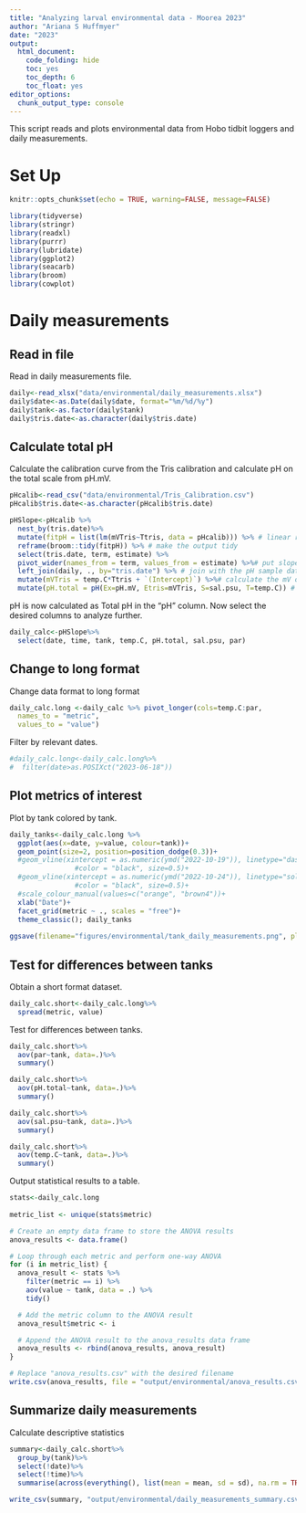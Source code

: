 ```yaml
---
title: "Analyzing larval environmental data - Moorea 2023"
author: "Ariana S Huffmyer"
date: "2023"
output: 
  html_document:
    code_folding: hide
    toc: yes
    toc_depth: 6
    toc_float: yes
editor_options: 
  chunk_output_type: console
---
```


This script reads and plots environmental data from Hobo tidbit loggers and daily measurements.  

# Set Up    

```r
knitr::opts_chunk$set(echo = TRUE, warning=FALSE, message=FALSE)
```

```r
library(tidyverse)
library(stringr)
library(readxl)
library(purrr)
library(lubridate)
library(ggplot2)
library(seacarb)
library(broom)
library(cowplot)
```

# Daily measurements  

## Read in file  

Read in daily measurements file.  

```r
daily<-read_xlsx("data/environmental/daily_measurements.xlsx")
daily$date<-as.Date(daily$date, format="%m/%d/%y")
daily$tank<-as.factor(daily$tank)
daily$tris.date<-as.character(daily$tris.date)
```

## Calculate total pH  

Calculate the calibration curve from the Tris calibration and calculate pH on the total scale from pH.mV.   
```r
pHcalib<-read_csv("data/environmental/Tris_Calibration.csv")
pHcalib$tris.date<-as.character(pHcalib$tris.date)

pHSlope<-pHcalib %>%
  nest_by(tris.date)%>%
  mutate(fitpH = list(lm(mVTris~Ttris, data = pHcalib))) %>% # linear regression of mV and temp of the tris
  reframe(broom::tidy(fitpH)) %>% # make the output tidy
  select(tris.date, term, estimate) %>%
  pivot_wider(names_from = term, values_from = estimate) %>%# put slope and intercept in their own column
  left_join(daily, ., by="tris.date") %>% # join with the pH sample data
  mutate(mVTris = temp.C*Ttris + `(Intercept)`) %>%# calculate the mV of the tris at temperature in which the pH of the tanks were measured
  mutate(pH.total = pH(Ex=pH.mV, Etris=mVTris, S=sal.psu, T=temp.C)) # calculate pH of the tanks using the pH seacarb function
```

pH is now calculated as Total pH in the "pH" column. Now select the desired columns to analyze further.  
```r
daily_calc<-pHSlope%>%
  select(date, time, tank, temp.C, pH.total, sal.psu, par)
```

## Change to long format

Change data format to long format 
```r
daily_calc.long <-daily_calc %>% pivot_longer(cols=temp.C:par,
  names_to = "metric",
  values_to = "value")
```

Filter by relevant dates. 
```r
#daily_calc.long<-daily_calc.long%>%
#  filter(date>as.POSIXct("2023-06-18"))
```

## Plot metrics of interest  

Plot by tank colored by tank.      
```r
daily_tanks<-daily_calc.long %>%
  ggplot(aes(x=date, y=value, colour=tank))+
  geom_point(size=2, position=position_dodge(0.3))+
  #geom_vline(xintercept = as.numeric(ymd("2022-10-19")), linetype="dashed", 
                #color = "black", size=0.5)+
  #geom_vline(xintercept = as.numeric(ymd("2022-10-24")), linetype="solid", 
                #color = "black", size=0.5)+
  #scale_colour_manual(values=c("orange", "brown4"))+
  xlab("Date")+
  facet_grid(metric ~ ., scales = "free")+
  theme_classic(); daily_tanks
  
ggsave(filename="figures/environmental/tank_daily_measurements.png", plot=daily_tanks, dpi=300, width=6, height=8, units="in")

```

## Test for differences between tanks  

Obtain a short format dataset.  
```r
daily_calc.short<-daily_calc.long%>%
  spread(metric, value)
```

Test for differences between tanks. 

```r
daily_calc.short%>%
  aov(par~tank, data=.)%>%
  summary()

daily_calc.short%>%
  aov(pH.total~tank, data=.)%>%
  summary()

daily_calc.short%>%
  aov(sal.psu~tank, data=.)%>%
  summary()

daily_calc.short%>%
  aov(temp.C~tank, data=.)%>%
  summary()
```

Output statistical results to a table. 
```r
stats<-daily_calc.long
  
metric_list <- unique(stats$metric)

# Create an empty data frame to store the ANOVA results
anova_results <- data.frame()

# Loop through each metric and perform one-way ANOVA
for (i in metric_list) {
  anova_result <- stats %>%
    filter(metric == i) %>%
    aov(value ~ tank, data = .) %>%
    tidy()

  # Add the metric column to the ANOVA result
  anova_result$metric <- i

  # Append the ANOVA result to the anova_results data frame
  anova_results <- rbind(anova_results, anova_result)
}

# Replace "anova_results.csv" with the desired filename
write.csv(anova_results, file = "output/environmental/anova_results.csv", row.names = FALSE)
```

## Summarize daily measurements  

Calculate descriptive statistics   
```r
summary<-daily_calc.short%>%
  group_by(tank)%>%
  select(!date)%>%
  select(!time)%>%
  summarise(across(everything(), list(mean = mean, sd = sd), na.rm = TRUE)); summary

write_csv(summary, "output/environmental/daily_measurements_summary.csv")
```
